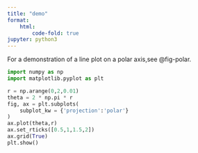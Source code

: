```yaml
---
title: "demo"
format:
    html:
        code-fold: true
jupyter: python3
---
```

For a demonstration of a line plot on a polar axis,see @fig-polar.
```python
import numpy as np
import matplotlib.pyplot as plt

r = np.arange(0,2,0.01)
theta = 2 * np.pi * r
fig, ax = plt.subplots(
    subplot_kw = {'projection':'polar'}
)
ax.plot(theta,r)
ax.set_rticks([0.5,1,1.5,2])
ax.grid(True)
plt.show()
```